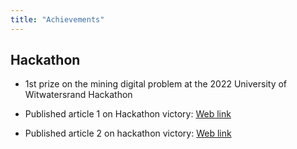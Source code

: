 ---
title: "Achievements"
---

## Hackathon

- 1st prize on the mining digital problem at the 2022 University of Witwatersrand Hackathon

- Published article 1 on Hackathon victory: [Web link](https://example.com/article1)

- Published article 2 on hackathon victory: [Web link](https://example.com/article2)